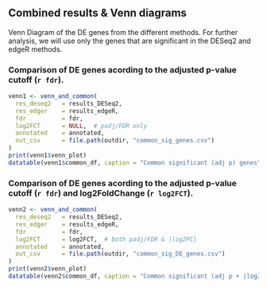 ## Combined results & Venn diagrams

Venn Diagram of the DE genes from the different methods.
For further analysis, we will use only the genes that are significant in the DESeq2 and edgeR methods.


### Comparison of DE genes acording to the adjusted p-value cutoff (`r fdr`).

```r
venn1 <- venn_and_common(
  res_deseq2   = results_DESeq2,
  res_edger    = results_edgeR,
  fdr          = fdr,
  log2FCT      = NULL,  # padj/FDR only
  annotated    = annotated,
  out_csv      = file.path(outdir, "common_sig_genes.csv")
)
print(venn1$venn_plot)
datatable(venn1$common_df, caption = "Common significant (adj p) genes", options = dt_opts_wide())
```

### Comparison of DE genes acording to the adjusted p-value cutoff (`r fdr`) and log2FoldChange (`r log2FCT`).

```r
venn2 <- venn_and_common(
  res_deseq2   = results_DESeq2,
  res_edger    = results_edgeR,
  fdr          = fdr,
  log2FCT      = log2FCT,  # both padj/FDR & |log2FC|
  annotated    = annotated,
  out_csv      = file.path(outdir, "common_sig_DE_genes.csv")
)
print(venn2$venn_plot)
datatable(venn2$common_df, caption = "Common significant (adj p + |log2FC|) genes", options = dt_opts_wide())
```
